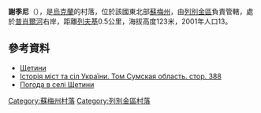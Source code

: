 {{coord|50|37|9|N|34|42|28|E|scale:100000_region:UA|display=title}}

'''謝季尼'''（{{lang-uk|Щетини}}），是[[烏克蘭|烏克蘭]]的村落，位於該國東北部[[蘇梅州|蘇梅州]]，由[[列別金區|列別金區]]負責管轄，處於[[普肖爾河|普肖爾河]]右岸，距離[[列夫基|列夫基]]0.5公里，海拔高度123米，2001年人口13。

==參考資料==
* [http://w1.c1.rada.gov.ua/pls/z7502/A005?rdat1=25.12.2011&rf7571=29277 Щетини]{{dead link|date=2018年4月 |bot=InternetArchiveBot |fix-attempted=yes }}
* [https://web.archive.org/web/20101013110338/http://www.igsu.org.ua/Sumskaja.obl/Lebedinskij.rajon/Biszkinx.html Історія міст та сіл України. Том Сумская область. стор. 388] {{ref-ru}}
* [http://weather.in.ua/ua/symskaja/29267 Погода в селі Щетини]{{Wayback|url=http://weather.in.ua/ua/symskaja/29267 |date=20111219230807 }}

{{DEFAULTSORT:Щетини}}
[[Category:蘇梅州村落|Category:蘇梅州村落]]
[[Category:列別金區村落|Category:列別金區村落]]


{{Sumy-geo-stub}}